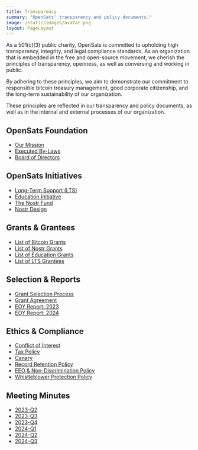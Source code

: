 ```yaml
---
title: Transparency
summary: "OpenSats' transparency and policy documents."
image: /static/images/avatar.png
layout: PageLayout
---
```


<StatsBar />

As a 501(c)(3) public charity, OpenSats is committed to upholding high
transparency, integrity, and legal compliance standards. As an organization that
is embedded in the free and open-source movement, we cherish the principles of
transparency, openness, as well as conversing and working in public.

By adhering to these principles, we aim to demonstrate our commitment to
responsible bitcoin treasury management, good corporate citizenship, and the long-term
sustainability of our organization.

These principles are reflected in our transparency and policy documents, as well
as in the internal and external processes of our organization.

## OpenSats Foundation

- [Our Mission](/mission)
- [Executed By-Laws][ebl]
- [Board of Directors](/about#board-of-directors)

[ebl]: /docs/bylaws.pdf

## OpenSats Initiatives

- [Long-Term Support (LTS)](/blog/announcing-lts-grant-program-to-support-bitcoin-core-contributors)
- [Education Initiative](/blog/announcing-the-opensats-education-initiative)
- [The Nostr Fund](/blog/nostr-grants-july-2023)
- [Nostr Design](/tags/design)

## Grants & Grantees

- [List of Bitcoin Grants](/tags/bitcoin)
- [List of Nostr Grants](/tags/nostr)
- [List of Education Grants](/tags/education)
- [List of LTS Grantees](/tags/lts)

## Selection & Reports

- [Grant Selection Process](/selection)
- [Grant Agreement](/docs/agreement.pdf)
- [EOY Report: 2023](/blog/2023-year-in-review)
- [EOY Report: 2024](/blog/2024-year-in-review)

## Ethics & Compliance

- [Conflict of Interest][coi]
- [Tax Policy][tax]
- [Canary][owc]
- [Record Retention Policy][rrp]
- [EEO & Non-Discrimination Policy][eeo]
- [Whistleblower Protection Policy][wpp]

## Meeting Minutes

- [2023-Q2](/docs/minutes/2023-Q2.pdf)
- [2023-Q3](/docs/minutes/2023-Q3.pdf)
- [2023-Q4](/docs/minutes/2023-Q4.pdf)
- [2024-Q1](/docs/minutes/2024-Q1.pdf)
- [2024-Q2](/docs/minutes/2024-Q2.pdf)
- [2024-Q3](/docs/minutes/2024-Q3.pdf)

[coi]: /docs/conflict.pdf
[tax]: /docs/tax.pdf
[owc]: /canary
[rrp]: /docs/rrp.pdf
[eeo]: /docs/eeo.pdf
[wpp]: /docs/whistle.pdf
